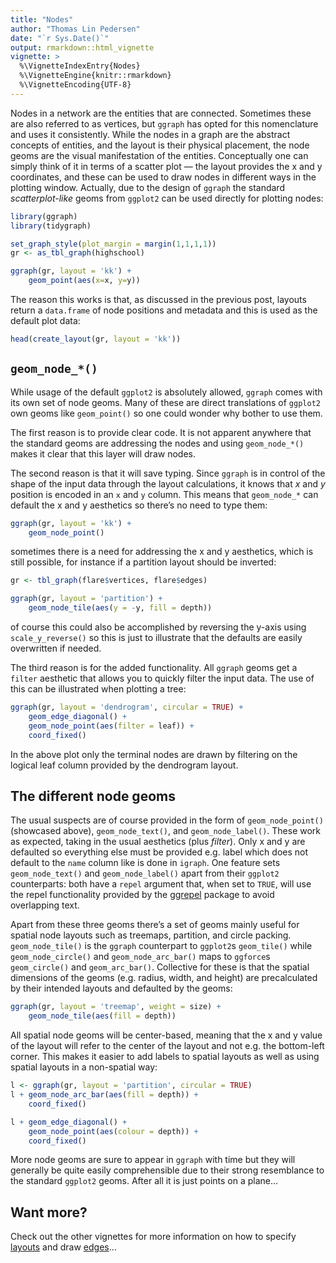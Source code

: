```yaml
---
title: "Nodes"
author: "Thomas Lin Pedersen"
date: "`r Sys.Date()`"
output: rmarkdown::html_vignette
vignette: >
  %\VignetteIndexEntry{Nodes}
  %\VignetteEngine{knitr::rmarkdown}
  %\VignetteEncoding{UTF-8}
---
```


Nodes in a network are the entities that are connected. Sometimes these are also
referred to as vertices, but `ggraph` has opted for this nomenclature and uses it
consistently. While the nodes in a graph are the abstract concepts of entities, 
and the layout is their physical placement, the node geoms are the visual 
manifestation of the entities. Conceptually one can simply think of it in terms
of a scatter plot --- the layout provides the x and y coordinates, and these can
be used to draw nodes in different ways in the plotting window. Actually, due
to the design of `ggraph` the standard *scatterplot-like* geoms from `ggplot2`
can be used directly for plotting nodes:

```r
library(ggraph)
library(tidygraph)

set_graph_style(plot_margin = margin(1,1,1,1))
gr <- as_tbl_graph(highschool)

ggraph(gr, layout = 'kk') + 
    geom_point(aes(x=x, y=y))
```

The reason this works is that, as discussed in the previous post, layouts return
a `data.frame` of node positions and metadata and this is used as the default
plot data:

```r
head(create_layout(gr, layout = 'kk'))
```

## `geom_node_*()`
While usage of the default `ggplot2` is absolutely allowed, `ggraph` comes with
its own set of node geoms. Many of these are direct translations of `ggplot2`
own geoms like `geom_point()` so one could wonder why bother to use them. 

The first reason is to provide clear code. It is not apparent anywhere that the
standard geoms are addressing the nodes and using `geom_node_*()` makes it clear
that this layer will draw nodes. 

The second reason is that it will save typing.
Since `ggraph` is in control of the shape of the input data through the layout
calculations, it knows that *x* and *y* position is encoded in an `x` and `y` 
column. This means that `geom_node_*` can default the x and y aesthetics so 
there's no need to type them:

```r
ggraph(gr, layout = 'kk') + 
    geom_node_point()
```

sometimes there is a need for addressing the x and y aesthetics, which is still
possible, for instance if a partition layout should be inverted:

```r
gr <- tbl_graph(flare$vertices, flare$edges)

ggraph(gr, layout = 'partition') + 
    geom_node_tile(aes(y = -y, fill = depth))
```

of course this could also be accomplished by reversing the y-axis using 
`scale_y_reverse()` so this is just to illustrate that the defaults are easily
overwritten if needed.

The third reason is for the added functionality. All `ggraph` geoms get a 
`filter` aesthetic that allows you to quickly filter the input data. The use of
this can be illustrated when plotting a tree:

```r
ggraph(gr, layout = 'dendrogram', circular = TRUE) + 
    geom_edge_diagonal() + 
    geom_node_point(aes(filter = leaf)) + 
    coord_fixed()
```

In the above plot only the terminal nodes are drawn by filtering on the logical
leaf column provided by the dendrogram layout.

## The different node geoms
The usual suspects are of course provided in the form of `geom_node_point()` 
(showcased above), `geom_node_text()`, and `geom_node_label()`. These work as
expected, taking in the usual aesthetics (plus *filter*). Only x and y are
defaulted so everything else must be provided e.g. label which does not default
to the `name` column like is done in `igraph`. One feature sets 
`geom_node_text()` and `geom_node_label()` apart from their `ggplot2` counterparts:
both have a `repel` argument that, when set to `TRUE`, will use the repel 
functionality provided by the 
[ggrepel](https://CRAN.R-project.org/package=ggrepel) package to avoid 
overlapping text.

Apart from these three geoms there's a set of geoms mainly useful for spatial
node layouts such as treemaps, partition, and circle packing. `geom_node_tile()`
is the `ggraph` counterpart to `ggplot2`s `geom_tile()` while 
`geom_node_circle()` and `geom_node_arc_bar()` maps to `ggforce`s 
`geom_circle()` and `geom_arc_bar()`. Collective for these is that the spatial
dimensions of the geoms (e.g. radius, width, and height) are precalculated by
their intended layouts and defaulted by the geoms:

```r
ggraph(gr, layout = 'treemap', weight = size) + 
    geom_node_tile(aes(fill = depth))
```

All spatial node geoms will be center-based, meaning that the x and y value of
the layout will refer to the center of the layout and not e.g. the bottom-left
corner. This makes it easier to add labels to spatial layouts as well as using
spatial layouts in a non-spatial way:

```r
l <- ggraph(gr, layout = 'partition', circular = TRUE)
l + geom_node_arc_bar(aes(fill = depth)) + 
    coord_fixed()
```

```r
l + geom_edge_diagonal() + 
    geom_node_point(aes(colour = depth)) + 
    coord_fixed()
```

More node geoms are sure to appear in `ggraph` with time but they will generally
be quite easily comprehensible due to their strong resemblance to the standard
`ggplot2` geoms. After all it is just points on a plane...

## Want more?
Check out the other vignettes for more information on how to specify 
[layouts](Layouts.html) and draw [edges](Edges.html)...
